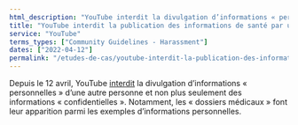 ```yaml
---
html_description: "YouTube interdit la divulgation d’informations « personnelles » d’une autre personne et non plus seulement des informations « confidentielles »"
title: "YouTube interdit la publication des informations de santé par un tiers"
service: "YouTube"
terms_types: ["Community Guidelines - Harassment"]
dates: ["2022-04-12"]
permalink: "/etudes-de-cas/youtube-interdit-la-publication-des-informations-de-sante-par-un-tiers"
---
```


Depuis le 12 avril, YouTube <a target="_blank" rel="noopener" href="https://github.com/OpenTermsArchive/france-elections-versions/commit/9d6c4832b8ff3de62b095b1b29c53d83c7722d27?diff=split&short_path=0222544#">interdit</a> la divulgation d’informations « personnelles » d’une autre personne et non plus seulement des informations « confidentielles ». Notamment, les « dossiers médicaux » font leur apparition parmi les exemples d’informations personnelles.

